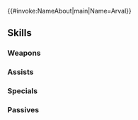 {{#invoke:NameAbout|main|Name=Arval}}{{HeroPage Tabs}}
{{Hero Infobox
|Name=Arval
|Title=Cycle Keeper
|WeaponType=Colorless Tome
|MoveType=Infantry
|Origin=Fire Emblem Warriors: Three Hopes
|Gender=N
|MythicEffect=Anima
|MythicEffect2=Defensive Team Bonus
|BoostHP=5
|BoostRes=5
|actorEN=Melissa Hutchison
|actorJP=田村睦心
|artist=にじまあるく
|additionDate=October 31, 2022
|releaseDate=October 31, 2022
|cv1=12
|cv2=1100300
|TagID=神階ラルヴァ
|InternalID=868
|Properties=mythic
|description=A mysterious being who exists on the edge of dreams and reality. Fond of offering advice and intent on providing guidance. Appears in Fire Emblem Warriors: Three Hopes.
}}
{{Stats Page
|Lv1HP=18|Lv1ATK=11|Lv1SPD=5|Lv1DEF=4|Lv1RES=13
|GRHP=50|GRATK=75|GRSPD=50|GRDEF=45|GRRES=70
}}
==Skills==
===Weapons===
{{Weapons Table
|weapon1=Stone
|weapon1Default=1
|weapon1Unlock=1
|weapon2=Elstone
|weapon2Default=2
|weapon2Unlock=2
|weapon3=Atlas (weapon)
|weapon3Default=4
|weapon3Unlock=3
|weapon4=Rite of Souls
|weapon4Default=5
|weapon4Unlock=5
}}
===Assists===
{{Assists Table}}
===Specials===
{{Specials Table
|special1=Chilling Wind
|special1Default=4
|special1Unlock=3
|special2=Glacies
|special2Unlock=4
}}
===Passives===
{{Passives Table
|passiveA1=Duality
|passiveA1Unlock=5
|passiveB1=Atk/Res Tempo 1
|passiveB2=Atk/Res Tempo 2
|passiveB3=Atk/Res Tempo 3
|passiveB1Unlock=1
|passiveB2Unlock=2
|passiveB3Unlock=4
|passiveC1=Atk/Res Oath 1
|passiveC2=Atk/Res Oath 2
|passiveC3=Atk/Res Oath 3
|passiveC4=Atk/Res Oath 4
|passiveC1Unlock=2
|passiveC2Unlock=3
|passiveC3Unlock=4
|passiveC4Unlock=5
}}
{{Heroes Navbox}}
